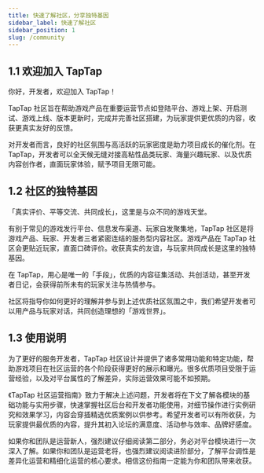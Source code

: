 ```yaml
---
title: 快速了解社区，分享独特基因
sidebar_label: 快速了解社区
sidebar_position: 1
slug: /community
---
```


## 1.1 欢迎加入 TapTap

你好，开发者，欢迎加入 TapTap！

TapTap 社区旨在帮助游戏产品在重要运营节点如登陆平台、游戏上架、开启测试、游戏上线、版本更新时，完成并完善社区搭建，为玩家提供更优质的内容，收获更真实友好的反馈。

对开发者而言，良好的社区氛围与高活跃的玩家密度是助力项目成长的催化剂。在 TapTap，开发者可以全天候无缝对接高粘性品类玩家、海量兴趣玩家、以及优质内容创作者，直面玩家体验，赋予项目无限可能。

## 1.2 社区的独特基因

「真实评价、平等交流、共同成长」，这里是与众不同的游戏天堂。

有别于常见的游戏发行平台、信息发布渠道、玩家自发聚集地，TapTap 社区是将游戏产品、玩家、开发者三者紧密连结的服务型内容社区。游戏产品在 TapTap 社区会更贴近玩家，直面口碑评价。收获真实的友谊，与玩家共同成长是这里的独特基因。

在 TapTap，用心是唯一的「手段」，优质的内容征集活动、共创活动，甚至开发者日记，会获得前所未有的玩家关注与热情参与。

社区将指导你如何更好的理解并参与到上述优质社区氛围之中，我们希望开发者可以用产品与玩家对话，共同创造理想的「游戏世界」。

## 1.3 使用说明

为了更好的服务开发者，TapTap 社区设计并提供了诸多常用功能和特定功能，帮助游戏项目在社区运营的各个阶段获得更好的展示和曝光。很多优质项目受限于运营经验，以及对平台属性的了解差异，实际运营效果可能不如预期。

《TapTap 社区运营指南》致力于解决上述问题，开发者将在下文了解各模块的基础功能与实用步骤，快速掌握社区后台和开发者功能使用，对细节操作进行实例研究和效果学习，内容会穿插精选优质案例以供参考。希望开发者可以有所收获，为玩家提供最优质的内容，提升其初入论坛的满意度、活动参与效率、品牌好感度。

如果你和团队是运营新人，强烈建议仔细阅读第二部分，务必对平台模块进行一次深入了解。如果你和团队是运营老将，也强烈建议阅读进阶部分，了解平台调性是差异化运营和精细化运营的核心要求。相信这份指南一定能为你和团队带来收获。
